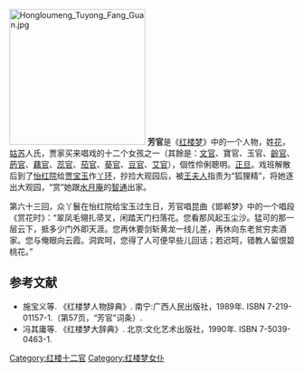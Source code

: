 {{no footnotes|time=2019-06-17T16:25:43+00:00}}
{{refimprove|time=2019-06-17T16:25:43+00:00}}
[[File:Hongloumeng_Tuyong_Fang_Guan.jpg|240px]]
'''芳官'''是《[[红楼梦|红楼梦]]》中的一个人物，姓[[花姓|花]]，[[姑苏|姑苏]]人氏，贾家买来唱戏的十二个女孩之一（其餘是：[[文官_(紅樓夢人物)|文官]]、寶官、玉官、[[齡官|齡官]]、[[菂官|菂官]]、[[藕官|藕官]]、[[蕊官|蕊官]]、[[茄官|茄官]]、[[葵官|葵官]]、[[荳官|豆官]]、[[艾官|艾官]]），個性伶俐聰明。[[正旦|正旦]]。戏班解散后到了[[怡红院|怡红院]]给[[贾宝玉|贾宝玉]]作[[丫环|丫环]]，抄捡大观园后，被[[王夫人_(紅樓夢)|王夫人]]指责为“狐狸精”，将她逐出大观园，“赏”她跟[[水月庵|水月庵]]的[[智通|智通]]出家。

第六十三回，众丫鬟在怡红院给宝玉过生日，芳官唱昆曲《邯郸梦》中的一个唱段《赏花时》：“翠凤毛翎扎帚叉，闲踏天门扫落花。您看那风起玉尘沙。猛可的那一层云下，抵多少门外即天涯。您再休要剑斩黄龙一线儿差，再休向东老贫穷卖酒家。您与俺眼向云霞。洞宾呵，您得了人可便早些儿回话；若迟呵，错教人留恨碧桃花。”

== 参考文献 ==
* 施宝义等. 《红楼梦人物辞典》. 南宁:广西人民出版社，1989年. ISBN 7-219-01157-1.（第57页，“芳官”词条）.
* 冯其庸等. 《红楼梦大辞典》. 北京:文化艺术出版社，1990年. ISBN 7-5039-0463-1.

[[Category:红楼十二官|Category:红楼十二官]]
[[Category:红楼梦女仆|Category:红楼梦女仆]]